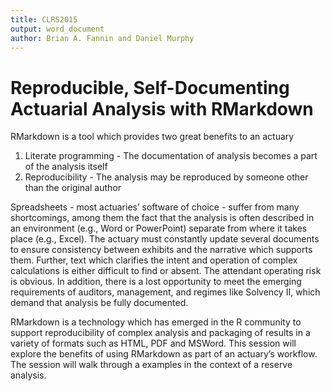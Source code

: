 ```yaml
---
title: CLRS2015
output: word_document
author: Brian A. Fannin and Daniel Murphy
---
```



Reproducible, Self-Documenting Actuarial Analysis with RMarkdown
========

RMarkdown is a tool which provides two great benefits to an actuary

1. Literate programming - The documentation of analysis becomes a part of the analysis itself
2. Reproducibility - The analysis may be reproduced by someone other than the original author

Spreadsheets - most actuaries’ software of choice - suffer from many shortcomings, among them the fact that the analysis is often described in an environment (e.g., Word or PowerPoint) separate from where it takes place (e.g., Excel). The actuary must constantly update several documents to ensure consistency between exhibits and the narrative which supports them. Further, text which clarifies the intent and operation of complex calculations is either difficult to find or absent.<!--- is that because the software is a spreadsheet or because the actuary finds creating that text to be difficult?---> The attendant operating risk is obvious.<!--- I believe the greater op risk arises from inevitable formula errors that are easier to miss in a spreadsheet than in a self-documenting analytical environment such as R.---> In addition, there is a lost opportunity to meet the emerging requirements of auditors, management, and regimes like Solvency II, which demand that analysis be fully documented.

RMarkdown is a technology which has emerged in the R community to support reproducibility of complex analysis and packaging of results in a variety of formats such as HTML, PDF and MSWord. This session will explore the benefits of using RMarkdown as part of an actuary's workflow. The session will walk through a examples in the context of a reserve analysis.<!---thought we’d put it that way in case we came up with our own examples--->
